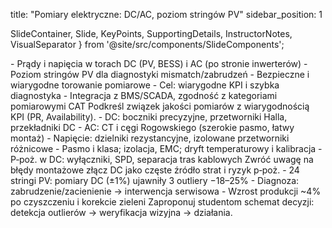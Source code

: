 title: "Pomiary elektryczne: DC/AC, poziom stringów PV"
sidebar_position: 1

  SlideContainer, 
  Slide, 
  KeyPoints, 
  SupportingDetails, 
  InstructorNotes,
  VisualSeparator 
} from '@site/src/components/SlideComponents';

<SlideContainer>

<Slide title="⚡ Pomiary elektryczne: zakres i cel" type="info">

<KeyPoints title="📋 Co mierzymy?">
- Prądy i napięcia w torach DC (PV, BESS) i AC (po stronie inwerterów)
- Poziom stringów PV dla diagnostyki mismatch/zabrudzeń
- Bezpieczne i wiarygodne torowanie pomiarowe
</KeyPoints>

<SupportingDetails title="🔧 Techniczny kontekst">
- Cel: wiarygodne KPI i szybka diagnostyka
- Integracja z BMS/SCADA, zgodność z kategoriami pomiarowymi CAT
</SupportingDetails>

<InstructorNotes>
Podkreśl związek jakości pomiarów z wiarygodnością KPI (PR, Availability).
</InstructorNotes>

</Slide>

<VisualSeparator type="technical" />

<Slide title="🔌 Czujniki i metody" type="tip">

<KeyPoints title="📋 Dobór czujników">
- DC: boczniki precyzyjne, przetworniki Halla, przekładniki DC
- AC: CT i cęgi Rogowskiego (szerokie pasmo, łatwy montaż)
- Napięcie: dzielniki rezystancyjne, izolowane przetworniki różnicowe
</KeyPoints>

<SupportingDetails title="🧪 Wymagania i BHP">
- Pasmo i klasa; izolacja, EMC; dryft temperaturowy i kalibracja
- P‑poż. w DC: wyłączniki, SPD, separacja tras kablowych
</SupportingDetails>

<InstructorNotes>
Zwróć uwagę na błędy montażowe złącz DC jako częste źródło strat i ryzyk p‑poż.
</InstructorNotes>

</Slide>

<VisualSeparator type="default" />

<Slide title="📈 Przykład diagnostyczny" type="success">

<KeyPoints title="📋 Studium przypadku">
- 24 stringi PV: pomiary DC (±1%) ujawniły 3 outliery −18–25%
- Diagnoza: zabrudzenie/zacienienie → interwencja serwisowa
</KeyPoints>

<SupportingDetails title="🔍 Efekt">
- Wzrost produkcji ~4% po czyszczeniu i korekcie zieleni
</SupportingDetails>

<InstructorNotes>
Zaproponuj studentom schemat decyzji: detekcja outlierów → weryfikacja wizyjna → działania.
</InstructorNotes>

</Slide>

</SlideContainer>


